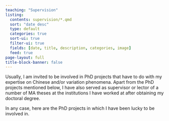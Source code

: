 ```yaml
---
teaching: "Supervision"
listing:
  contents: supervision/*.qmd
  sort: "date desc"
  type: default
  categories: true
  sort-ui: true
  filter-ui: true
  fields: [date, title, description, categories, image]
  feed: true
page-layout: full
title-block-banner: false
---
```


Usually, I am invited to be involved in PhD projects that have to do with my expertise on Chinese and/or variation phenomena.
<!-- , and to a minor degree iconicity. -->
Apart from the PhD projects mentioned below, I have also served as supervisor or lector of a number of MA theses at the institutions I have worked at after obtaining my doctoral degree.

In any case, here are the PhD projects in which I have been lucky to be involved in.





